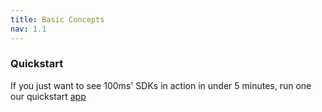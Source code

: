 ```yaml
---
title: Basic Concepts
nav: 1.1
---
```


<Content alias="basics" />

### Quickstart

If you just want to see 100ms' SDKs in action in under 5 minutes, run one our quickstart [app](/javascript/v2/guides/javascript-quickstart)
